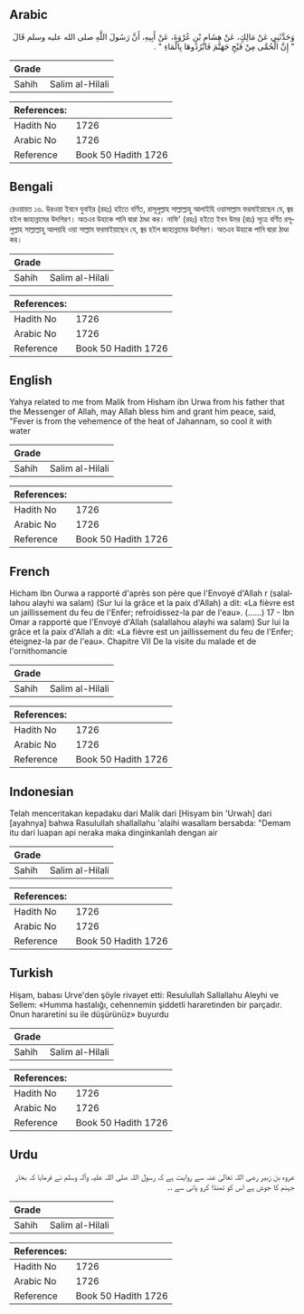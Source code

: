 ## Arabic


<div dir="rtl" lang="ar" style={{fontSize:'larger',backgroundColor:'#f8f9fa',padding:20}}>
وَحَدَّثَنِي عَنْ مَالِكٍ، عَنْ هِشَامِ بْنِ عُرْوَةَ، عَنْ أَبِيهِ، أَنَّ رَسُولَ اللَّهِ صلى الله عليه وسلم قَالَ ‏ "‏ إِنَّ الْحُمَّى مِنْ فَيْحِ جَهَنَّمَ فَابْرُدُوهَا بِالْمَاءِ ‏"‏ ‏.‏
</div>
<div style={{backgroundColor:'#f8f9fa',padding:20, marginBottom: 10}}><table> <thead> <tr> <th>Grade</th> <th></th> </tr> </thead> <tbody> <tr><td>Sahih</td><td>Salim al-Hilali</td></tr></tbody></table><table> <thead> <tr> <th>References:</th> <th></th> </tr> </thead> <tbody><tr><td>Hadith No</td><td>1726</td></tr><tr><td>Arabic No</td><td>1726</td></tr><tr><td>Reference</td><td>Book 50 Hadith 1726</td></tr></tbody></table></div>

## Bengali


<div dir="ltr" lang="bn" style={{fontSize:'larger',backgroundColor:'#f8f9fa',padding:20}}>
রেওয়ায়ত ১৬. উরওয়া ইবনে যুবাইর (রহঃ) হইতে বর্ণিত, রাসূলুল্লাহ সাল্লাল্লাহু আলাইহি ওয়াসাল্লাম ফরমাইয়াছেন যে, জ্বর হইল জাহান্নামের উদগিরণ। অতএব উহাকে পানি দ্বারা ঠাণ্ডা কর। নাফি' (রহঃ) হইতে ইবন উমর (রাঃ) সূত্রে বর্ণিত রসূলুল্লাহ সাল্লাল্লাহু আলয়হি ওয়া সাল্লাম ফরমাইয়াছেন যে, জ্বর হইল জাহান্নামের উদগিরণ। অতএব উহাকে পানি দ্বারা ঠাণ্ডা কর।
</div>
<div style={{backgroundColor:'#f8f9fa',padding:20, marginBottom: 10}}><table> <thead> <tr> <th>Grade</th> <th></th> </tr> </thead> <tbody> <tr><td>Sahih</td><td>Salim al-Hilali</td></tr></tbody></table><table> <thead> <tr> <th>References:</th> <th></th> </tr> </thead> <tbody><tr><td>Hadith No</td><td>1726</td></tr><tr><td>Arabic No</td><td>1726</td></tr><tr><td>Reference</td><td>Book 50 Hadith 1726</td></tr></tbody></table></div>

## English


<div dir="ltr" lang="en" style={{fontSize:'larger',backgroundColor:'#f8f9fa',padding:20}}>
Yahya related to me from Malik from Hisham ibn Urwa from his father that the Messenger of Allah, may Allah bless him and grant him peace, said, "Fever is from the vehemence of the heat of Jahannam, so cool it with water
</div>
<div style={{backgroundColor:'#f8f9fa',padding:20, marginBottom: 10}}><table> <thead> <tr> <th>Grade</th> <th></th> </tr> </thead> <tbody> <tr><td>Sahih</td><td>Salim al-Hilali</td></tr></tbody></table><table> <thead> <tr> <th>References:</th> <th></th> </tr> </thead> <tbody><tr><td>Hadith No</td><td>1726</td></tr><tr><td>Arabic No</td><td>1726</td></tr><tr><td>Reference</td><td>Book 50 Hadith 1726</td></tr></tbody></table></div>

## French


<div dir="ltr" lang="fr" style={{fontSize:'larger',backgroundColor:'#f8f9fa',padding:20}}>
Hicham Ibn Ourwa a rapporté d'après son père que l'Envoyé d'Allah r (salallahou alayhi wa salam) (Sur lui la grâce et la paix d'Allah) a dit: «La fièvre est un jaillissement du feu de l'Enfer; refroidissez-la par de l'eau». (......) 17 - Ibn Omar a rapporté que l'Envoyé d'Allah (salallahou alayhi wa salam) Sur lui la grâce et la paix d'Allah a dit: «La fièvre est un jaillissement du feu de l'Enfer; éteignez-la par de l'eau». Chapitre VII De la visite du malade et de l'ornithomancie
</div>
<div style={{backgroundColor:'#f8f9fa',padding:20, marginBottom: 10}}><table> <thead> <tr> <th>Grade</th> <th></th> </tr> </thead> <tbody> <tr><td>Sahih</td><td>Salim al-Hilali</td></tr></tbody></table><table> <thead> <tr> <th>References:</th> <th></th> </tr> </thead> <tbody><tr><td>Hadith No</td><td>1726</td></tr><tr><td>Arabic No</td><td>1726</td></tr><tr><td>Reference</td><td>Book 50 Hadith 1726</td></tr></tbody></table></div>

## Indonesian


<div dir="ltr" lang="id" style={{fontSize:'larger',backgroundColor:'#f8f9fa',padding:20}}>
Telah menceritakan kepadaku dari Malik dari [Hisyam bin 'Urwah] dari [ayahnya] bahwa Rasulullah shallallahu 'alaihi wasallam bersabda: "Demam itu dari luapan api neraka maka dinginkanlah dengan air
</div>
<div style={{backgroundColor:'#f8f9fa',padding:20, marginBottom: 10}}><table> <thead> <tr> <th>Grade</th> <th></th> </tr> </thead> <tbody> <tr><td>Sahih</td><td>Salim al-Hilali</td></tr></tbody></table><table> <thead> <tr> <th>References:</th> <th></th> </tr> </thead> <tbody><tr><td>Hadith No</td><td>1726</td></tr><tr><td>Arabic No</td><td>1726</td></tr><tr><td>Reference</td><td>Book 50 Hadith 1726</td></tr></tbody></table></div>

## Turkish


<div dir="ltr" lang="tr" style={{fontSize:'larger',backgroundColor:'#f8f9fa',padding:20}}>
Hişam, babası Urve'den şöyle rivayet etti: Resulullah Sallallahu Aleyhi ve Sellem: «Humma hastalığı, cehennemin şiddetli hararetinden bir parçadır. Onun hararetini su ile düşürünüz» buyurdu
</div>
<div style={{backgroundColor:'#f8f9fa',padding:20, marginBottom: 10}}><table> <thead> <tr> <th>Grade</th> <th></th> </tr> </thead> <tbody> <tr><td>Sahih</td><td>Salim al-Hilali</td></tr></tbody></table><table> <thead> <tr> <th>References:</th> <th></th> </tr> </thead> <tbody><tr><td>Hadith No</td><td>1726</td></tr><tr><td>Arabic No</td><td>1726</td></tr><tr><td>Reference</td><td>Book 50 Hadith 1726</td></tr></tbody></table></div>

## Urdu


<div dir="rtl" lang="ur" style={{fontSize:'larger',backgroundColor:'#f8f9fa',padding:20}}>
عروہ بن زبیر رضی اللہ تعالیٰ عنہ سے روایت ہے کہ رسول اللہ صلی اللہ علیہ وآلہ وسلم نے فرمایا کہ بخار جہنم کا جوش ہے اس کو ٹھنڈا کرو پانی سے ،۔
</div>
<div style={{backgroundColor:'#f8f9fa',padding:20, marginBottom: 10}}><table> <thead> <tr> <th>Grade</th> <th></th> </tr> </thead> <tbody> <tr><td>Sahih</td><td>Salim al-Hilali</td></tr></tbody></table><table> <thead> <tr> <th>References:</th> <th></th> </tr> </thead> <tbody><tr><td>Hadith No</td><td>1726</td></tr><tr><td>Arabic No</td><td>1726</td></tr><tr><td>Reference</td><td>Book 50 Hadith 1726</td></tr></tbody></table></div>